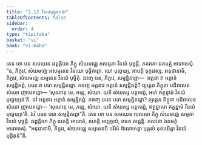 ```yaml
---
title: "2.12 វិនយបុច្ឆនកថា"
tableOfContents: false
sidebar:
  order: 4
type: "tipitaka"
basket: "vi"
book: "vi-maha"
---
```



<DynamicBreadcrumb />

<Division number="151" book="vi-maha">

<Paragraph number="629" book="vi-maha">
តេន ខោ បន សមយេន ឆព្ពគ្គិយា ភិក្ខូ សំឃមជ្ឈេ អសម្មតា វិនយំ បុច្ឆន្តិ. ភគវតោ ឯតមត្ថំ អារោចេសុំ. “ន, ភិក្ខវេ, សំឃមជ្ឈេ អសម្មតេន វិនយោ បុច្ឆិតព្ពោ. យោ បុច្ឆេយ្យ, អាបត្តិ ទុក្កដស្ស. អនុជានាមិ, ភិក្ខវេ, សំឃមជ្ឈេ សម្មតេន វិនយំ បុច្ឆិតុំ. ឯវញ្ច បន, ភិក្ខវេ, សម្មន្និតព្ពោ—  អត្តនា វា អត្តានំ សម្មន្និតព្ពំ, បរេន វា បរោ សម្មន្និតព្ពោ. កថញ្ច អត្តនាវ អត្តានំ សម្មន្និតព្ពំ? ព្យត្តេន ភិក្ខុនា បដិពលេន សំឃោ ញាបេតព្ពោ—
</Paragraph>

<Paragraph number="630" book="vi-maha">
‘សុណាតុ មេ, ភន្តេ, សំឃោ. យទិ សំឃស្ស បត្តកល្លំ, អហំ ឥត្ថន្នាមំ វិនយំ បុច្ឆេយ្យន៑’តិ. ឯវំ អត្តនាវ អត្តានំ សម្មន្និតព្ពំ.
</Paragraph>

<Paragraph number="631" book="vi-maha">
កថញ្ច បរេន បរោ សម្មន្និតព្ពោ? ព្យត្តេន ភិក្ខុនា បដិពលេន សំឃោ ញាបេតព្ពោ—
</Paragraph>

<Paragraph number="632" book="vi-maha">
‘សុណាតុ មេ, ភន្តេ, សំឃោ. យទិ សំឃស្ស បត្តកល្លំ, ឥត្ថន្នាមោ ឥត្ថន្នាមំ វិនយំ បុច្ឆេយ្យា’តិ. ឯវំ បរេន បរោ សម្មន្និតព្ពោ”តិ.
</Paragraph>

<Paragraph number="633" book="vi-maha">
តេន ខោ បន សមយេន បេសលា ភិក្ខូ សំឃមជ្ឈេ សម្មតា វិនយំ បុច្ឆន្តិ. ឆព្ពគ្គិយា ភិក្ខូ លភន្តិ អាឃាតំ, លភន្តិ អប្បច្ចយំ, វធេន តជ្ជេន្តិ. ភគវតោ ឯតមត្ថំ អារោចេសុំ. “អនុជានាមិ, ភិក្ខវេ, សំឃមជ្ឈេ សម្មតេនបិ បរិសំ ឱលោកេត្វា បុគ្គលំ តុលយិត្វា វិនយំ បុច្ឆិតុន៑”តិ.
</Paragraph>
</Division>